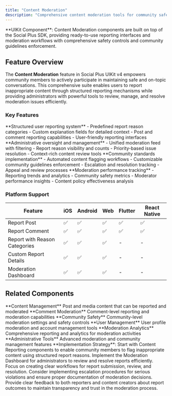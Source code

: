 ```yaml
---
title: "Content Moderation"
description: "Comprehensive content moderation tools for community safety and content oversight"
---
```


<Info>
**UIKit Component**: Content Moderation components are built on top of the Social Plus SDK, providing ready-to-use reporting interfaces and moderation workflows with comprehensive safety controls and community guidelines enforcement.
</Info>

## Feature Overview

The **Content Moderation** feature in Social Plus UIKit v4 empowers community members to actively participate in maintaining safe and on-topic conversations. This comprehensive suite enables users to report inappropriate content through structured reporting mechanisms while providing administrators with powerful tools to review, manage, and resolve moderation issues efficiently.

### Key Features

<CardGroup cols={2}>
  <Card title="Content Reporting" icon="flag">
    **Structured user reporting system**
    - Predefined report reason categories
    - Custom explanation fields for detailed context
    - Post and comment reporting capabilities
    - User-friendly reporting interfaces
  </Card>
  <Card title="Moderation Dashboard" icon="shield-check">
    **Administrative oversight and management**
    - Unified moderation feed with filtering
    - Report reason visibility and counts
    - Priority-based issue resolution
    - Context-rich content review tools
  </Card>
  <Card title="Safety Enforcement" icon="gavel">
    **Community standards implementation**
    - Automated content flagging workflows
    - Customizable community guidelines enforcement
    - Escalation and resolution tracking
    - Appeal and review processes
  </Card>
  <Card title="Analytics & Insights" icon="chart-bar">
    **Moderation performance tracking**
    - Reporting trends and analytics
    - Community safety metrics
    - Moderator performance insights
    - Content policy effectiveness analysis
  </Card>
</CardGroup>

### Platform Support

| Feature | iOS | Android | Web | Flutter | React Native |
|---------|-----|---------|-----|---------|--------------|
| Report Post | ✅ | ✅ | ✅ | ✅ | ✅ |
| Report Comment | ✅ | ✅ | ✅ | ✅ | ✅ |
| Report with Reason Categories | ✅ | ✅ | ✅ | - | - |
| Custom Report Details | ✅ | ✅ | ✅ | - | - |
| Moderation Dashboard | ✅ | ✅ | ✅ | - | - |

## Related Components

<CardGroup cols={3}>
  <Card title="Posts & Media" href="/uikit/components/social/posts" icon="file">
    **Content Management**
    Post and media content that can be reported and moderated
  </Card>
  <Card title="Comments & Reactions" href="/uikit/components/social/comments-reactions" icon="message">
    **Comment Moderation**
    Comment-level reporting and moderation capabilities
  </Card>
  <Card title="Communities" href="/uikit/components/social/communities" icon="building">
    **Community Safety**
    Community-level moderation settings and safety controls
  </Card>
  <Card title="Users & Profiles" href="/uikit/components/social/users" icon="user">
    **User Management**
    User profile moderation and account management tools
  </Card>
  <Card title="Analytics & Reports" href="/analytics-and-moderation/console/overview" icon="chart-bar">
    **Moderation Analytics**
    Comprehensive reporting and analytics for moderation activities
  </Card>
  <Card title="Admin Console" href="/analytics-and-moderation/console/moderation/overview" icon="shield">
    **Administrative Tools**
    Advanced moderation and community management features
  </Card>
</CardGroup>

<Tip>
**Implementation Strategy**: Start with Content Reporting components to enable community members to flag inappropriate content using structured report reasons. Implement the Moderation Dashboard for administrators to review and resolve reports efficiently. Focus on creating clear workflows for report submission, review, and resolution. Consider implementing escalation procedures for serious violations and ensure proper documentation of moderation decisions. Provide clear feedback to both reporters and content creators about report outcomes to maintain transparency and trust in the moderation process.
</Tip>